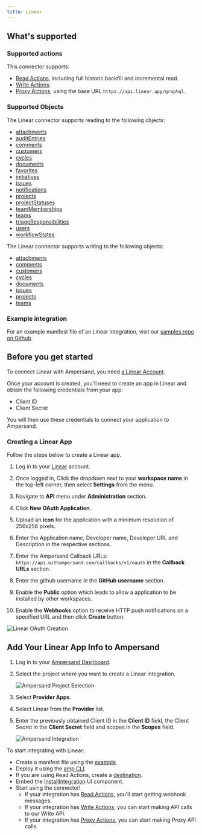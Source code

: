 ```yaml
---
title: Linear
---
```

## What's supported

### Supported actions

This connector supports:
- [Read Actions](/read-actions), including full historic backfill and incremental read.
- [Write Actions](/write-actions).
- [Proxy Actions](/proxy-actions), using the base URL `https://api.linear.app/graphql`.



### Supported Objects
The Linear connector supports reading to the following objects:
- [attachments](https://studio.apollographql.com/public/Linear-API/variant/current/explorer)
- [auditEntries](https://studio.apollographql.com/public/Linear-API/variant/current/explorer)
- [comments](https://studio.apollographql.com/public/Linear-API/variant/current/explorer)
- [customers](https://studio.apollographql.com/public/Linear-API/variant/current/explorer)
- [cycles](https://studio.apollographql.com/public/Linear-API/variant/current/explorer)
- [documents](https://studio.apollographql.com/public/Linear-API/variant/current/explorer)
- [favorites](https://studio.apollographql.com/public/Linear-API/variant/current/explorer)
- [initiatives](https://studio.apollographql.com/public/Linear-API/variant/current/explorer)
- [issues](https://studio.apollographql.com/public/Linear-API/variant/current/explorer)
- [notifications](https://studio.apollographql.com/public/Linear-API/variant/current/explorer)
- [projects](https://studio.apollographql.com/public/Linear-API/variant/current/explorer)
- [projectStatuses](https://studio.apollographql.com/public/Linear-API/variant/current/explorer)
- [teamMemberships](https://studio.apollographql.com/public/Linear-API/variant/current/explorer)
- [teams](https://studio.apollographql.com/public/Linear-API/variant/current/explorer)
- [triageResponsibilities](https://studio.apollographql.com/public/Linear-API/variant/current/explorer)
- [users](https://studio.apollographql.com/public/Linear-API/variant/current/explorer)
- [workflowStates](https://studio.apollographql.com/public/Linear-API/variant/current/explorer)


The Linear connector supports writing to the following objects:
- [attachments](https://studio.apollographql.com/public/Linear-API/variant/current/explorer)
- [comments](https://studio.apollographql.com/public/Linear-API/variant/current/explorer)
- [customers](https://studio.apollographql.com/public/Linear-API/variant/current/explorer)
- [cycles](https://studio.apollographql.com/public/Linear-API/variant/current/explorer)
- [documents](https://studio.apollographql.com/public/Linear-API/variant/current/explorer)
- [issues](https://studio.apollographql.com/public/Linear-API/variant/current/explorer)
- [projects](https://studio.apollographql.com/public/Linear-API/variant/current/explorer)
- [teams](https://studio.apollographql.com/public/Linear-API/variant/current/explorer)


### Example integration

For an example manifest file of an Linear integration, visit our [samples repo on Github](https://github.com/amp-labs/samples/blob/main/linear/amp.yaml).

## Before you get started

To connect Linear with Ampersand, you need [a Linear Account](https://linear.app/signup).

Once your account is created, you'll need to create an app in Linear and obtain the following credentials from your app:

- Client ID
- Client Secret

You will then use these credentials to connect your application to Ampersand.

### Creating a Linear App

Follow the steps below to create a Linear app.

1. Log in to your [Linear](https://linear.app/login) account.

2. Once logged in, Click the dropdown next to your **workspace name** in the top-left corner, then select **Settings** from the menu.

3. Navigate to **API** menu under **Administration** section.

4. Click **New OAuth Application**.

5. Upload an **icon** for the application with a minimum resolution of 256x256 pixels.

6. Enter the Application name, Developer name, Developer URL and Description in the respective sections.

7. Enter the Ampersand Callback URLs: `https://api.withampersand.com/callbacks/v1/oauth` in the **Callback URLs** section.

8. Enter the github username in the **GitHub username** section.

9. Enable the **Public** option which leads to allow a application to be installed by other workspaces.

10. Enable the **Webhooks** option to receive HTTP push notifications on a specified URL and then click **Create** button.

   ![Linear OAuth Creation](/images/provider-guides/Linear_OAuth.gif)

## Add Your Linear App Info to Ampersand

1. Log in to your [Ampersand Dashboard](https://dashboard.withampersand.com).

2. Select the project where you want to create a Linear integration.

   ![Ampersand Project Selection](/images/provider-guides/31a6a12-Ampersand.png)

3. Select **Provider Apps**.  

4. Select Linear from the **Provider** list.

5. Enter the previously obtained Client ID in the **Client ID** field, the Client Secret in the **Client Secret** field and scopes in the **Scopes** field.

   ![Ampersand Integration](/images/provider-guides/linear.gif)


To start integrating with Linear:
- Create a manifest file using the [example](https://github.com/amp-labs/samples/blob/main/linear/amp.yaml).
- Deploy it using the [amp CLI](/cli/overview).
- If you are using Read Actions, create a [destination](/destinations).
- Embed the [InstallIntegration](/embeddable-ui-components#install-integration) UI component.
- Start using the connector!
   - If your integration has [Read Actions](/read-actions), you'll start getting webhook messages.
   - If your integration has [Write Actions](/write-actions), you can start making API calls to our Write API.
   - If your integration has [Proxy Actions](/proxy-actions), you can start making Proxy API calls.
